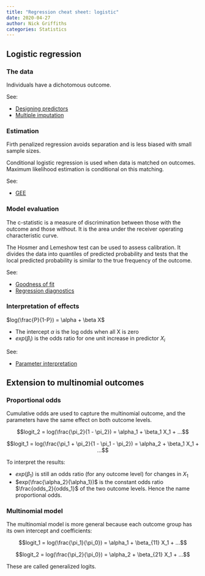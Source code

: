 ```yaml
---
title: "Regression cheat sheet: logistic"
date: 2020-04-27
author: Nick Griffiths
categories: Statistics
---
```


## Logistic regression

### The data

Individuals have a dichotomous outcome.

See:

- [Designing predictors](/post/regression-common/#predictors)
- [Multiple imputation](/post/regression-common/#mult-imputation)

### Estimation

Firth penalized regression avoids separation and is less biased with small sample sizes.

Conditional logistic regression is used when data is matched on outcomes. Maximum likelihood estimation is conditional on this matching.

See:

- [GEE](/post/regression-common/#gee)

### Model evaluation

The c-statistic is a measure of discrimination between those with the outcome and those without. It is the area under the receiver operating characteristic curve.

The Hosmer and Lemeshow test can be used to assess calibration. It divides the data into quantiles of predicted probability and tests that the local predicted probability is similar to the true frequency of the outcome.

See:

- [Goodness of fit](/post/regression-common/#fit)
- [Regression diagnostics](/post/regression-common/#diagnostics)

### Interpretation of effects

$log(\frac{P}{1-P}) = \alpha + \beta X$

- The intercept $\alpha$ is the log odds when all X is zero
- $exp(\beta_i)$ is the odds ratio for one unit increase in predictor $X_i$

See:

- [Parameter interpretation](/post/regression-common/#interpretation)

## Extension to multinomial outcomes

### Proportional odds

Cumulative odds are used to capture the multinomial outcome, and the parameters have the same effect on both outcome levels.

$$logit_2 = log(\frac{\pi_2}{1 - \pi_2}) = \alpha_1 + \beta_1 X_1 + ...$$

$$logit_1 = log(\frac{\pi_1 + \pi_2}{1 - \pi_1 - \pi_2}) = \alpha_2 + \beta_1 X_1 + ...$$

To interpret the results:

- $exp(\beta_1)$ is still an odds ratio (for any outcome level) for changes in $X_1$
- $exp(\frac{\alpha_2}{\alpha_1})$ is the constant odds ratio $\frac{odds_2}{odds_1}$ of the two outcome levels. Hence the name proportional odds.

### Multinomial model

The multinomial model is more general because each outcome group has its own intercept and coefficients:

$$logit_1 = log(\frac{\pi_1}{\pi_0}) = \alpha_1 + \beta_{11} X_1 + ...$$

$$logit_2 = log(\frac{\pi_2}{\pi_0}) = \alpha_2 + \beta_{21} X_1 + ...$$

These are called generalized logits.

